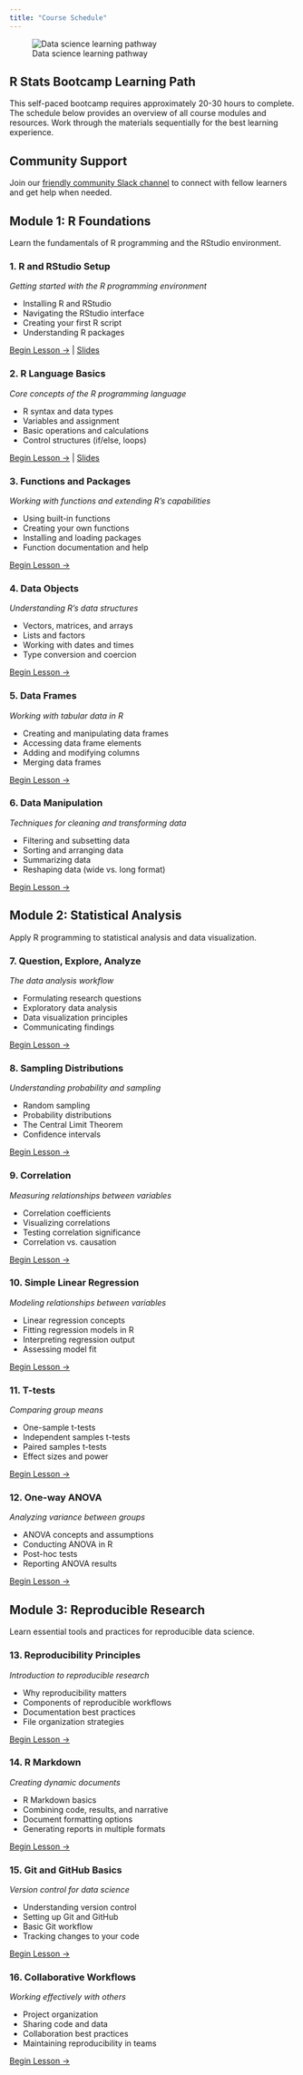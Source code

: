 ```yaml
---
title: "Course Schedule"
---
```


::: schedule-banner
![Data science learning pathway](img/robot-farmer.jpeg){.schedule-img}

## R Stats Bootcamp Learning Path

This self-paced bootcamp requires approximately 20-30 hours to complete. The schedule below provides an overview of all course modules and resources. Work through the materials sequentially for the best learning experience.
:::

::: callout-note
## Community Support

Join our [friendly community Slack channel](https://join.slack.com/t/ha-eda-party/shared_invite/zt-w19od3dz-6bjo~dTC_GQeSUUv3B8XzQ) to connect with fellow learners and get help when needed.
:::

## Module 1: R Foundations {.module-header}

Learn the fundamentals of R programming and the RStudio environment.

::: module-content
### 1. R and RStudio Setup

*Getting started with the R programming environment*

-   Installing R and RStudio
-   Navigating the RStudio interface
-   Creating your first R script
-   Understanding R packages

[Begin Lesson →](1-setup.qmd) \| [Slides](docs/ppt/RSB01.pptx)

### 2. R Language Basics

*Core concepts of the R programming language*

-   R syntax and data types
-   Variables and assignment
-   Basic operations and calculations
-   Control structures (if/else, loops)

[Begin Lesson →](2-r-lang.qmd) \| [Slides](docs/ppt/RSB02.pptx)

### 3. Functions and Packages

*Working with functions and extending R's capabilities*

-   Using built-in functions
-   Creating your own functions
-   Installing and loading packages
-   Function documentation and help

[Begin Lesson →](3-functions.qmd)

### 4. Data Objects

*Understanding R's data structures*

-   Vectors, matrices, and arrays
-   Lists and factors
-   Working with dates and times
-   Type conversion and coercion

[Begin Lesson →](4-data.qmd)

### 5. Data Frames

*Working with tabular data in R*

-   Creating and manipulating data frames
-   Accessing data frame elements
-   Adding and modifying columns
-   Merging data frames

[Begin Lesson →](5-data-frames.qmd)

### 6. Data Manipulation

*Techniques for cleaning and transforming data*

-   Filtering and subsetting data
-   Sorting and arranging data
-   Summarizing data
-   Reshaping data (wide vs. long format)

[Begin Lesson →](6-data-manipulation.qmd)
:::

## Module 2: Statistical Analysis {.module-header}

Apply R programming to statistical analysis and data visualization.

::: module-content
### 7. Question, Explore, Analyze

*The data analysis workflow*

-   Formulating research questions
-   Exploratory data analysis
-   Data visualization principles
-   Communicating findings

[Begin Lesson →](7-question-explore.qmd)

### 8. Sampling Distributions

*Understanding probability and sampling*

-   Random sampling
-   Probability distributions
-   The Central Limit Theorem
-   Confidence intervals

[Begin Lesson →](8-sampling-dist.qmd)

### 9. Correlation

*Measuring relationships between variables*

-   Correlation coefficients
-   Visualizing correlations
-   Testing correlation significance
-   Correlation vs. causation

[Begin Lesson →](9-correlation.qmd)

### 10. Simple Linear Regression

*Modeling relationships between variables*

-   Linear regression concepts
-   Fitting regression models in R
-   Interpreting regression output
-   Assessing model fit

[Begin Lesson →](10-regression.qmd)

### 11. T-tests

*Comparing group means*

-   One-sample t-tests
-   Independent samples t-tests
-   Paired samples t-tests
-   Effect sizes and power

[Begin Lesson →](11-t-test.qmd)

### 12. One-way ANOVA

*Analyzing variance between groups*

-   ANOVA concepts and assumptions
-   Conducting ANOVA in R
-   Post-hoc tests
-   Reporting ANOVA results

[Begin Lesson →](12-1-way-anova.qmd)
:::

## Module 3: Reproducible Research {.module-header}

Learn essential tools and practices for reproducible data science.

::: module-content
### 13. Reproducibility Principles

*Introduction to reproducible research*

-   Why reproducibility matters
-   Components of reproducible workflows
-   Documentation best practices
-   File organization strategies

[Begin Lesson →](13-reproducibility.qmd)

### 14. R Markdown

*Creating dynamic documents*

-   R Markdown basics
-   Combining code, results, and narrative
-   Document formatting options
-   Generating reports in multiple formats

[Begin Lesson →](14-rmarkdown.qmd)

### 15. Git and GitHub Basics

*Version control for data science*

-   Understanding version control
-   Setting up Git and GitHub
-   Basic Git workflow
-   Tracking changes to your code

[Begin Lesson →](15-github-basics.qmd)

### 16. Collaborative Workflows

*Working effectively with others*

-   Project organization
-   Sharing code and data
-   Collaboration best practices
-   Maintaining reproducibility in teams

[Begin Lesson →](16-collaborative-workflows.qmd)
:::

::: footer-section

:::